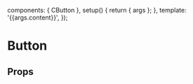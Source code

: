 
<Meta of={ButtonStories} />

  components: { CButton },
  setup() {
    return { args };
  },
  template: '<CButton v-bind="args">{{args.content}}</CButton>',
});

# Button

<Canvas transformSnippet="open">
  <Story of={ButtonStories.Overview} />
</Canvas>

## Props

<Controls />
